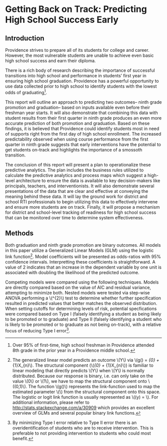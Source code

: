 # Getting Back on Track: Predicting High School Success Early

## Introduction
Providence strives to prepare all of its students for college and career. However, the most vulnerable students are unable to achieve even basic high school success and earn their diploma.

There is a rich body of research describing the importance of successful transitions into high school and performance in students' first year in ensuring high school graduation. Providence has a powerful opportunity to use data collected prior to high school to identify students with the lowest odds of graduating[^incoming]. 

This report will outline an approach to predicting two outcomes-- ninth grade promotion and graduation-- based on inputs available even before their freshman year starts. It will also demonstrate that combining this data with student results from their first quarter in ninth grade produces an even more accurate prediction of both promotion and graduation. Based on these findings, it is believed that Providence could identify students most in need of supports right from the first day of high school enrollment. The increased predictability observed when using course performance from the first quarter in ninth grade suggests that early interventions have the potential to get students on-track and highlights the importance of a smossoth transition.

The conclusion of this report will present a plan to operationalize these predictive analytics. The plan includes the business rules utilized to calculate the predictive analytics and process maps which suggest a high-level architecture to ensure the data is available to key decision-makers like principals, teachers, and interventionists. It will also demonstrate several presentations of the data that are clear and effective at conveying the meaning behind these data. It will lay the ground work for district and school RTI professionals to begin utilizing this data to effectively intervene and ensure more students are on track. Finally, it will propose a mechanism for district and school-level tracking of readiness for high school success that can be monitored over time to determine system effectiveness.

[^incoming]: Over 95% of first-time, high school freshman in Providence attended 8th grade in the prior year in a Providence middle school.

## Methods

Both graduation and ninth grade promotion are binary outcomes. All models in this paper utilize a Generalized Linear Models (GLM) using the logistic link function[^logitfunc]. Model coefficients will be presented as odds-ratios with 95% confidence intervals. Interpretting these coefficients is straightforward. A value of 2 indicates that an increase in the dependent variable by one unit is associated with doubling the likelihood of the predicted outcome.

Competing models were compared using the following techniques. Models are directly compared based on the value of AIC and residual variance, attempting to minimize both. Nested models were tested via step-wise ANOVA performing a \\(\chi^{2}\\) test to determine whether further specification resulted in predicted values that better matches the observed distribution. When setting cutoffs for determining levels of risk, potential specfications were compared based on Type I (falsely identifying a student as being likely to be promoted or to graduate) and Type II (falsely identifying a student who is likely to be promoted or to graduate as not being on-track), with a relative focus of reducing Type I error[^type1err].

[^logitfunc]: The generalized linear model predicts an outcome \\(Y\\) via \\(g(\mu) = \beta_{0} + \beta_{1}X_{n}\\). The structural component (\\(\beta_{0} + \beta_{1}X_{n}\\)) is familiar to linear modeling that directly predicts \\(Y\\) when \\(Y\\) is normally distributed. Because our response is binary, i.e. can only take on the value \\(0\\) or \\(1\\), we have to map the structural component onto \\((0,1)\\). The function \\(g(\mu)\\) represents the link-function used to map the estimated parameter \\(\mu\\) from the structural component onto this space. The logistic or logit link function is usually represented as \\(\pi(y) = \frac{exp(\beta_{0} + \beta_{1}X_{n})}{1+exp(\beta_{0} + \beta_{1}X_{n})}\\). For additional information, please refer to [http://stats.stackexchange.com/a/30909]() which provides an excellent overview of GLMs and several popular binary link functions.

[^type1err]: By minimizing Type I error relative to Type II error there is an overidentification of students who are to receive intervention. This is preferable to not providing intervention to students who could most benefit.

